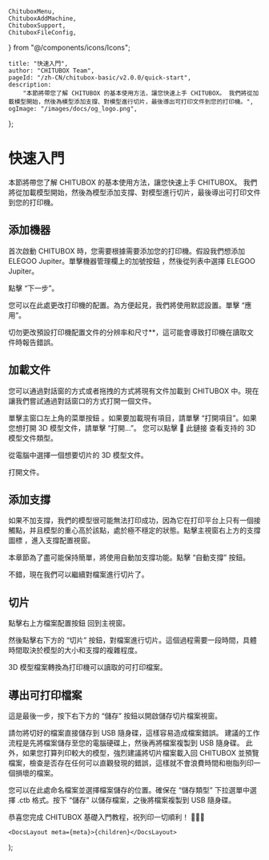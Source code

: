 	ChituboxMenu,
	ChituboxAddMachine,
	ChituboxSupport,
	ChituboxFileConfig,
} from "@/components/icons/Icons";

	title: "快速入門",
	author: "CHITUBOX Team",
	pageId: "/zh-CN/chitubox-basic/v2.0.0/quick-start",
	description:
		"本節將帶您了解 CHITUBOX 的基本使用方法，讓您快速上手 CHITUBOX。 我們將從加載模型開始，然後為模型添加支撐、對模型進行切片，最後導出可打印文件到您的打印機。",
	ogImage: "/images/docs/og_logo.png",
};

# 快速入門

本節將帶您了解 CHITUBOX 的基本使用方法，讓您快速上手 CHITUBOX。 我們將從加載模型開始，然後為模型添加支撐、對模型進行切片，最後導出可打印文件到您的打印機。

## 添加機器

首次啟動 CHITUBOX 時，您需要根據需要添加您的打印機。假設我們想添加 ELEGOO Jupiter。單擊機器管理欄上的加號按鈕 <ChituboxAddMachine size={24} />，然後從列表中選擇 ELEGOO Jupiter。

<ImageContainer>
	<AntdImage
		src={
			"/images/docs/zh-TW/chitubox-basic/2.x.x/003-quick-start-add-machines.png"
		}
	/>
</ImageContainer>

點擊 “下一步”。

<ImageContainer>
	<AntdImage
		src={
			"/images/docs/zh-TW/chitubox-basic/2.x.x/003-quick-start-configurations.png"
		}
	/>
</ImageContainer>

您可以在此處更改打印機的配置。為方便起見，我們將使用默認設置。單擊 “應用”。

<Admonition type="warning" title="警告">
	切勿更改預設打印機配置文件的分辨率和尺寸**，這可能會導致打印機在讀取文件時報告錯誤。
</Admonition>

## 加載文件

您可以通過對話窗的方式或者拖拽的方式將現有文件加載到 CHITUBOX 中。現在讓我們嘗試通過對話窗口的方式打開一個文件。

單擊主窗口左上角的菜單按鈕 <ChituboxMenu size={24} />。如果要加載現有項目，請單擊 “打開項目”。如果您想打開 3D 模型文件，請單擊 “打開...”。 您可以點擊 <NextLink href="/zh-TW/docs/chitubox-basic/latest/introduction#supported-file-formats">🔗 此鏈接</NextLink> 查看支持的 3D 模型文件類型。

從電腦中選擇一個想要切片的 3D 模型文件。

<ImageContainer>
	<AntdImage
		src={
			"/images/docs/zh-CN/chitubox-basic/2.x.x/003-quick-start-open-files.png"
		}
	/>
</ImageContainer>

打開文件。

<ImageContainer>
	<AntdImage
		src={
			"/images/docs/zh-TW/chitubox-basic/2.x.x/003-quick-start-open-files-2.png"
		}
	/>
</ImageContainer>

## 添加支撐

如果不加支撐，我們的模型很可能無法打印成功，因為它在打印平台上只有一個接觸點，并且模型的重心高於該點，處於極不穩定的狀態。點擊主視窗右上方的支撐圖標 <ChituboxSupport size={24} />，進入支撐配置視窗。

<ImageContainer>
	<AntdImage
		src={
			"/images/docs/zh-TW/chitubox-basic/2.x.x/003-quick-start-support.png"
		}
	/>
</ImageContainer>

本章節為了盡可能保持簡單，將使用自動加支撐功能。點擊 “自動支撐” 按鈕。

<ImageContainer>
	<AntdImage
		src={
			"/images/docs/zh-TW/chitubox-basic/2.x.x/003-quick-start-supported.png"
		}
	/>
</ImageContainer>

不錯，現在我們可以繼續對檔案進行切片了。

## 切片

點擊右上方檔案配置按鈕 <ChituboxFileConfig size={24} /> 回到主視窗。

<ImageContainer>
	<AntdImage
		src={
			"/images/docs/zh-TW/chitubox-basic/2.x.x/003-quick-start-slice.png"
		}
	/>
</ImageContainer>

然後點擊右下方的 “切片” 按鈕，對檔案進行切片。這個過程需要一段時間，具體時間取決於模型的大小和支撐的複雜程度。

<ImageContainer>
	<AntdImage
		src={
			"/images/docs/zh-TW/chitubox-basic/2.x.x/003-quick-start-slice-2.png"
		}
	/>
</ImageContainer>

3D 模型檔案轉換為打印機可以讀取的可打印檔案。

## 導出可打印檔案

這是最後一步，按下右下方的 “儲存” 按鈕以開啟儲存切片檔案視窗。

<Admonition type="warning" title="警告">
	請勿將切好的檔案直接儲存到 USB 隨身碟，這樣容易造成檔案錯誤。
	建議的工作流程是先將檔案儲存至您的電腦硬碟上，然後再將檔案複製到 USB
	隨身碟。 此外，如果您打算列印較大的模型，強烈建議將切片檔案載入回 CHITUBOX
	並預覽檔案，檢查是否存在任何可以直觀發現的錯誤，這樣就不會浪費時間和樹脂列印一個損壞的檔案。
</Admonition>

<ImageContainer>
	<AntdImage
		src={
			"/images/docs/zh-CN/chitubox-basic/2.x.x/003-quick-start-save-as.png"
		}
	/>
</ImageContainer>

您可以在此處命名檔案並選擇檔案儲存的位置。確保在 “儲存類型” 下拉選單中選擇 .ctb 格式。按下 “儲存” 以儲存檔案，之後將檔案複製到 USB 隨身碟。

恭喜您完成 CHITUBOX 基礎入門教程，祝列印一切順利！ 🎉🎉🎉

	<DocsLayout meta={meta}>{children}</DocsLayout>
);
